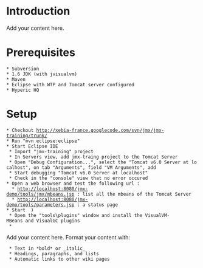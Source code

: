 = Introduction =

Add your content here.

= Prerequisites =

 * Subversion
 * 1.6 JDK (with jvisualvm)
 * Maven
 * Eclipse with WTP and Tomcat server configured
 * Hyperic HQ

= Setup =

 * Checkout http://xebia-france.googlecode.com/svn/jmx/jmx-training/trunk/ 
 * Run "mvn eclipse:eclipse"
 * Start Eclipse IDE
  * Import "jmx-training" project
  * In Servers view, add jmx-traing project to the Tomcat Server
  * Open "Debug Configuration...", select the "Tomcat v6.0 Server at localhost", on tab "Arguments", field "VM Arguments", add {{{-Dcom.sun.management.jmxremote -Dcom.sun.management.jmxremote.port=6969 -Dcom.sun.management.jmxremote.ssl=false -Dcom.sun.management.jmxremote.authenticate=false}}}
  * Start debugging "Tomcat v6.0 Server at localhost"
  * Check in the "console" view that no error occured
 * Open a web browser and test the following url :
   * http://localhost:8080/jmx-demo/tools/jmx/mbeans.jsp : list all the mbeans of the Tomcat Server
   * http://localhost:8080/jmx-demo/tools/parameters.jsp : a status page
 * Start {{{visualvm}} (located under {{{JDK_HOME\bin}}} )
  * Open the "tools\plugins" window and install the VisualVM-MBeans and VisualGC plugins
  *  

Add your content here.  Format your content with:
  * Text in *bold* or _italic_
  * Headings, paragraphs, and lists
  * Automatic links to other wiki pages